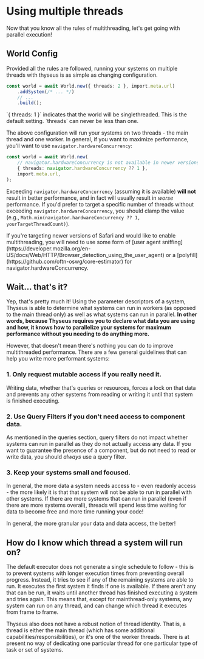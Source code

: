 
# Using multiple threads

Now that you know all the rules of multithreading, let's get going with parallel
execution!

## World Config

Provided all the rules are followed, running your systems on multiple threads
with thyseus is as simple as changing configuration.

```ts
const world = await World.new({ threads: 2 }, import.meta.url)
	.addSystem(/* ... */)
	// ...
	.build();
```

<Aside type="note">
	`{ threads: 1 }` indicates that the world will be singlethreaded. This is the default setting. `threads` can never be less than one.
</Aside>

The above configuration will run your systems on two threads - the main thread
and one worker. In general, if you want to maximize performance, you'll want to
use `navigator.hardwareConcurrency`:

```ts
const world = await World.new(
	// navigator.hardwareConcurrency is not available in newer versions of Safari
	{ threads: navigator.hardwareConcurrency ?? 1 },
	import.meta.url,
);
```

Exceeding `navigator.hardwareConcurrency` (assuming it is available) **will
not** result in better performance, and in fact will usually result in _worse_
performance. If you'd prefer to target a specific number of threads without
exceeding `navigator.hardwareConcurrency`, you should clamp the value (e.g.,
`Math.min(navigator.hardwareConcurrency ?? 1, yourTargetThreadCount)`).

<Aside type="warn">
	If you're targeting newer versions of Safari and would like to enable
	multithreading, you will need to use some form of [user agent
	sniffing](https://developer.mozilla.org/en-US/docs/Web/HTTP/Browser_detection_using_the_user_agent)
	or a [polyfill](https://github.com/oftn-oswg/core-estimator) for
	navigator.hardwareConcurrency.
</Aside>

## Wait... that's it?

Yep, that's pretty much it! Using the parameter descriptors of a system, Thyseus
is able to determine what systems can run in workers (as opposed to the main
thread only) as well as what systems can run in parallel. **In other words,
because Thyseus requires you to declare what data you are using and how, it
knows how to parallelize your systems for maximum performance without you
needing to do anything more.**

However, that doesn't mean there's nothing you can do to improve multithreaded
performance. There are a few general guidelines that can help you write more
performant systems:

### 1. Only request mutable access if you really need it.

Writing data, whether that's queries or resources, forces a lock on that data
and prevents any other systems from reading or writing it until that system is
finished executing.

### 2. Use Query Filters if you don't need access to component data.

As mentioned in the queries section, query filters do not impact whether systems
can run in parallel as they do not actually access any data. If you want to
guarantee the presence of a component, but do not need to read or write data,
you should _always_ use a query filter.

### 3. Keep your systems small and focused.

In general, the more data a system needs access to - even readonly access - the
more likely it is that that system will not be able to run in parallel with
other systems. If there are more systems that can run in parallel (even if there
are more systems overall), threads will spend less time waiting for data to
become free and more time running your code!

In general, the more granular your data and data access, the better!

## How do I know which thread a system will run on?

The default executor does not generate a single schedule to follow - this is to
prevent systems with longer execution times from preventing overall progress.
Instead, it tries to see if any of the remaining systems are able to run. It
executes the first system it finds if one is available. If there aren't any that
can be run, it waits until another thread has finished executing a system and
tries again. This means that, except for mainthread-only systems, any system can
run on any thread, and can change which thread it executes from frame to frame.

Thyseus also does not have a robust notion of thread identity. That is, a thread
is either the main thread (which has some additional
capabilities/responsibilities), or it's one of the worker threads. There is at
present no way of dedicating one particular thread for one particular type of
task or set of systems.
